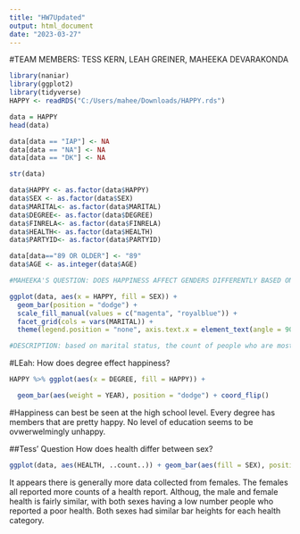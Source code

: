 ```yaml
---
title: "HW7Updated"
output: html_document
date: "2023-03-27"
---
```


#TEAM MEMBERS: TESS KERN, LEAH GREINER, MAHEEKA DEVARAKONDA

```r
library(naniar)
library(ggplot2)
library(tidyverse)
HAPPY <- readRDS("C:/Users/mahee/Downloads/HAPPY.rds")

data = HAPPY
head(data)

data[data == "IAP"] <- NA
data[data == "NA"] <- NA
data[data == "DK"] <- NA

str(data)

data$HAPPY <- as.factor(data$HAPPY)
data$SEX <- as.factor(data$SEX)
data$MARITAL<- as.factor(data$MARITAL)
data$DEGREE<- as.factor(data$DEGREE)
data$FINRELA<- as.factor(data$FINRELA)
data$HEALTH<- as.factor(data$HEALTH)
data$PARTYID<- as.factor(data$PARTYID)

data[data=="89 OR OLDER"] <- "89"
data$AGE <- as.integer(data$AGE)

#MAHEEKA'S QUESTION: DOES HAPPINESS AFFECT GENDERS DIFFERENTLY BASED ON MARITAL STATUS?

ggplot(data, aes(x = HAPPY, fill = SEX)) +
  geom_bar(position = "dodge") +
  scale_fill_manual(values = c("magenta", "royalblue")) +
  facet_grid(cols = vars(MARITAL)) +
  theme(legend.position = "none", axis.text.x = element_text(angle = 90))

#DESCRIPTION: based on marital status, the count of people who are most happy are married. Among them women were happier than men(pretty or very happy). Those who filled up the category of not being too happy but were married had an equal distribution in men and women. It was also surprising to note that there were quite a few people who were pretty happy even though they were never married. In terms of divorce, the highest count of men and women who were divorced were pretty happy. in the widowed category, there were a lot more women than men and majority were pretty happy. In conclusion, the highest number of men and women who were happy are those that were married.
```

#LEah: How does degree effect happiness?

```r

HAPPY %>% ggplot(aes(x = DEGREE, fill = HAPPY)) +

  geom_bar(aes(weight = YEAR), position = "dodge") + coord_flip()

```

#Happiness can best be seen at the high school level. Every degree has members that are pretty happy. No level of education seems to be ovwerwelmingly unhappy.


##Tess' Question 
How does health differ between sex?
```r
ggplot(data, aes(HEALTH, ..count..)) + geom_bar(aes(fill = SEX), position = "dodge")
```
It appears there is generally more data collected from females. The females all reported more counts of a health report. Althoug, the male and female health is fairly similar, with both sexes having a low number people who reported a poor health. Both sexes had similar bar heights for each health category.  